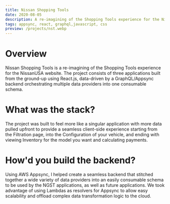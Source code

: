 ```yaml
---
title: Nissan Shopping Tools
date: 2020-08-05
description: A re-imagining of the Shopping Tools experience for the NissanUSA website
tags: appsync, react, graphql,javascript, css
preview: /projects/nst.webp
---
```


<Hero src="/projects/nst.webp" alt="Nissan Shopping Tools" />

# Overview

Nissan Shopping Tools is a re-imagining of the Shopping Tools experience for the NissanUSA website. The project consists of three applications built from the ground-up using React.js, data-driven by a GraphQL/Appsync backend orchestrating multiple data providers into one consumable schema.

# What was the stack?

The project was built to feel more like a singular application with more data pulled upfront to provide a seamless client-side experience starting from the Filtration page, into the Configuration of your vehicle, and ending with viewing Inventory for the model you want and calculating payments.

# How'd you build the backend?

Using AWS Appsync, I helped create a seamless backend that stitched together a wide variety of data providers into an easily consumable schema to be used by the NGST applications, as well as future applications. We took advantage of using Lambdas as resolvers for Appsync to allow easy scalability and offload complex data transformation logic to the cloud.
